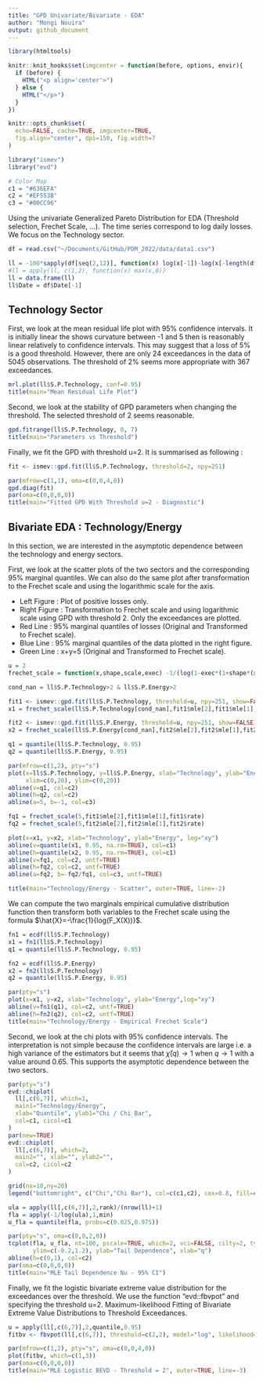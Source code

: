 ```yaml
---
title: "GPD Univariate/Bivariate - EDA"
author: "Mongi Nouira"
output: github_document
---
```


```r
library(htmltools)

knitr::knit_hooks$set(imgcenter = function(before, options, envir){
  if (before) {
    HTML("<p align='center'>")
  } else {
    HTML("</p>")
  }
})

knitr::opts_chunk$set(
  echo=FALSE, cache=TRUE, imgcenter=TRUE, 
  fig.align="center", dpi=150, fig.width=7
)

library("ismev")
library("evd")

# Color Map
c1 = "#636EFA"
c2 = "#EF553B"
c3 = "#00CC96"
```

Using the univariate Generalized Pareto Distribution for EDA (Threshold selection, Frechet Scale, ...). The time series correspond to log daily losses. We focus on the Technology sector.

```r
df = read.csv("~/Documents/GitHub/PDM_2022/data/data1.csv")

ll = -100*sapply(df[seq(2,12)], function(x) log(x[-1])-log(x[-length(df$Date)]))
#ll = apply(ll, c(1,2), function(x) max(x,0))
ll = data.frame(ll)
ll$Date = df$Date[-1]
```

## Technology Sector

First, we look at the mean residual life plot with 95% confidence intervals. It is initially linear the shows curvature between -1 and 5 then is reasonably linear relatively to confidence intervals. This may suggest that a loss of 5% is a good threshold. However, there are only 24 exceedances in the data of 5045 observations. The threshold of 2% seems more appropriate with 367 exceedances.

```r
mrl.plot(ll$S.P.Technology, conf=0.95)
title(main="Mean Residual Life Plot")
```

Second, we look at the stability of GPD parameters when changing the threshold. The selected threshold of 2 seems reasonable.

```r
gpd.fitrange(ll$S.P.Technology, 0, 7)
title(main="Parameters vs Threshold")
```

Finally, we fit the GPD with threshold u=2. It is summarised as following :

```r
fit <- ismev::gpd.fit(ll$S.P.Technology, threshold=2, npy=251)
```

```r
par(mfrow=c(1,1), oma=c(0,0,4,0))
gpd.diag(fit)
par(oma=c(0,0,0,0))
title(main="Fitted GPD With Threshold u=2 - Diagnostic")
```

## Bivariate EDA : Technology/Energy

In this section, we are interested in the asymptotic dependence between the technology and energy sectors.

First, we look at the scatter plots of the two sectors and the corresponding 95% marginal quantiles. We can also do the same plot after transformation to the Frechet scale and using the logarithmic scale for the axis.

- Left Figure : Plot of positive losses only.
- Right Figure : Transformation to Frechet scale and using logarithmic scale using GPD with threshold 2. Only the exceedances are plotted.
- Red Line : 95% marginal quantiles of losses (Original and Transformed to Frechet scale).
- Blue Line : 95% marginal quantiles of the data plotted in the right figure.
- Green Line : x+y=5 (Original and Transformed to Frechet scale).

```r
u = 2
frechet_scale = function(x,shape,scale,exec) -1/(log(1-exec*(1+shape*(x-u)/scale)^(-1/shape)))

cond_nan = ll$S.P.Technology>2 & ll$S.P.Energy>2

fit1 <- ismev::gpd.fit(ll$S.P.Technology, threshold=u, npy=251, show=FALSE)
x1 = frechet_scale(ll$S.P.Technology[cond_nan],fit1$mle[2],fit1$mle[1],fit1$rate)

fit2 <- ismev::gpd.fit(ll$S.P.Energy, threshold=u, npy=251, show=FALSE)
x2 = frechet_scale(ll$S.P.Energy[cond_nan],fit2$mle[2],fit2$mle[1],fit2$rate)

q1 = quantile(ll$S.P.Technology, 0.95)
q2 = quantile(ll$S.P.Energy, 0.95)

par(mfrow=c(1,2), pty="s")
plot(x=ll$S.P.Technology, y=ll$S.P.Energy, xlab="Technology", ylab="Energy",
     xlim=c(0,20), ylim=c(0,20))
abline(v=q1, col=c2)
abline(h=q2, col=c2)
abline(a=5, b=-1, col=c3)

fq1 = frechet_scale(5,fit1$mle[2],fit1$mle[1],fit1$rate)
fq2 = frechet_scale(5,fit2$mle[2],fit2$mle[1],fit2$rate)

plot(x=x1, y=x2, xlab="Technology", ylab="Energy", log="xy")
abline(v=quantile(x1, 0.95, na.rm=TRUE), col=c1)
abline(h=quantile(x2, 0.95, na.rm=TRUE), col=c1)
abline(v=fq1, col=c2, untf=TRUE)
abline(h=fq2, col=c2, untf=TRUE)
abline(a=fq2, b=-fq2/fq1, col=c3, untf=TRUE)

title(main="Technology/Energy - Scatter", outer=TRUE, line=-2)
```

We can compute the two marginals empirical cumulative distribution function then transform both variables to the Frechet scale using the formula $\hat{X}=-\frac{1}{log(F_X(X))}$.

```r
fn1 = ecdf(ll$S.P.Technology)
x1 = fn1(ll$S.P.Technology)
q1 = quantile(ll$S.P.Technology, 0.95)

fn2 = ecdf(ll$S.P.Energy)
x2 = fn2(ll$S.P.Technology)
q2 = quantile(ll$S.P.Energy, 0.95)

par(pty="s")
plot(x=x1, y=x2, xlab="Technology", ylab="Energy",log="xy")
abline(v=fn1(q1), col=c2, untf=TRUE)
abline(h=fn2(q2), col=c2, untf=TRUE)
title(main="Technology/Energy - Empirical Frechet Scale")
```

Second, we look at the chi plots with 95% confidence intervals. The interpretation is not simple because the confidence intervals are large i.e. a high variance of the estimators but it seems that $\bar\chi(q) \rightarrow 1$ when $q \rightarrow 1$ with a value around 0.65. This supports the asymptotic dependence between the two sectors.

```r
par(pty="s")
evd::chiplot(
  ll[,c(6,7)], which=1, 
  main1="Technology/Energy", 
  xlab="Quantile", ylab1="Chi / Chi Bar",
  col=c1, cicol=c1
)
par(new=TRUE)
evd::chiplot(
  ll[,c(6,7)], which=2, 
  main2="", xlab="", ylab2="",
  col=c2, cicol=c2
)

grid(nx=10,ny=20)
legend("bottomright", c("Chi","Chi Bar"), col=c(c1,c2), cex=0.8, fill=c(c1,c2))
```

```r
ula = apply(ll[,c(6,7)],2,rank)/(nrow(ll)+1)
fla = apply(-1/log(ula),1,min)
u_fla = quantile(fla, probs=c(0.025,0.975))

par(pty="s", oma=c(0,0,2,0))
tcplot(fla, u_fla, nt=100, pscale=TRUE, which=2, vci=FALSE, cilty=2, type="l", 
       ylim=c(-0.2,1.2), ylab="Tail Dependence", xlab="q")
abline(h=c(0,1), col=c2)
par(oma=c(0,0,0,0))
title(main="MLE Tail Dependence Nu - 95% CI")
```

Finally, we fit the logistic bivariate extreme value distribution for the exceedances over the threshold. We use the function "evd::fbvpot" and specifying the threshold u=2. Maximum-likelihood Fitting of Bivariate Extreme Value Distributions to Threshold Exceedances.

```r
u = apply(ll[,c(6,7)],2,quantile,0.95)
fitbv <- fbvpot(ll[,c(6,7)], threshold=c(2,2), model="log", likelihood="poisson", std.err=FALSE)

par(mfrow=c(1,2), pty="s", oma=c(0,0,4,0))
plot(fitbv, which=c(1,3))
par(oma=c(0,0,0,0))
title(main="MLE Logistic BEVD - Threshold = 2", outer=TRUE, line=-3)
```


